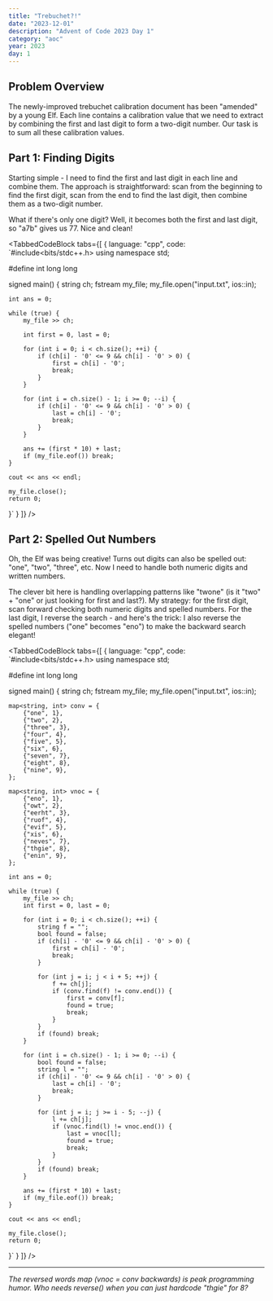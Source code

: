 ```yaml
---
title: "Trebuchet?!"
date: "2023-12-01"
description: "Advent of Code 2023 Day 1"
category: "aoc"
year: 2023
day: 1
---
```



## Problem Overview

The newly-improved trebuchet calibration document has been "amended" by a young Elf. Each line contains a calibration value that we need to extract by combining the first and last digit to form a two-digit number. Our task is to sum all these calibration values.

## Part 1: Finding Digits

Starting simple - I need to find the first and last digit in each line and combine them. The approach is straightforward: scan from the beginning to find the first digit, scan from the end to find the last digit, then combine them as a two-digit number.

What if there's only one digit? Well, it becomes both the first and last digit, so "a7b" gives us 77. Nice and clean!

<TabbedCodeBlock
  tabs={[
    {
      language: "cpp",
      code: `#include<bits/stdc++.h>
using namespace std;

#define int long long

signed main() {
    string ch;
    fstream my_file;
    my_file.open("input.txt", ios::in);

    int ans = 0;

    while (true) {
        my_file >> ch;

        int first = 0, last = 0;

        for (int i = 0; i < ch.size(); ++i) {
            if (ch[i] - '0' <= 9 && ch[i] - '0' > 0) {
                first = ch[i] - '0';
                break;
            }
        }

        for (int i = ch.size() - 1; i >= 0; --i) {
            if (ch[i] - '0' <= 9 && ch[i] - '0' > 0) {
                last = ch[i] - '0';
                break;
            }
        }

        ans += (first * 10) + last;
        if (my_file.eof()) break;
    }

    cout << ans << endl;

    my_file.close();
    return 0;
}`
    }
  ]}
/>

## Part 2: Spelled Out Numbers

Oh, the Elf was being creative! Turns out digits can also be spelled out: "one", "two", "three", etc. Now I need to handle both numeric digits and written numbers.

The clever bit here is handling overlapping patterns like "twone" (is it "two" + "one" or just looking for first and last?). My strategy: for the first digit, scan forward checking both numeric digits and spelled numbers. For the last digit, I reverse the search - and here's the trick: I also reverse the spelled numbers ("one" becomes "eno") to make the backward search elegant!

<TabbedCodeBlock
  tabs={[
    {
      language: "cpp",
      code: `#include<bits/stdc++.h>
using namespace std;

#define int long long

signed main() {
    string ch;
    fstream my_file;
    my_file.open("input.txt", ios::in);

    map<string, int> conv = {
        {"one", 1},
        {"two", 2},
        {"three", 3},
        {"four", 4},
        {"five", 5},
        {"six", 6},
        {"seven", 7},
        {"eight", 8},
        {"nine", 9},
    };

    map<string, int> vnoc = {
        {"eno", 1},
        {"owt", 2},
        {"eerht", 3},
        {"ruof", 4},
        {"evif", 5},
        {"xis", 6},
        {"neves", 7},
        {"thgie", 8},
        {"enin", 9},
    };

    int ans = 0;

    while (true) {
        my_file >> ch;
        int first = 0, last = 0;

        for (int i = 0; i < ch.size(); ++i) {
            string f = "";
            bool found = false;
            if (ch[i] - '0' <= 9 && ch[i] - '0' > 0) {
                first = ch[i] - '0';
                break;
            }

            for (int j = i; j < i + 5; ++j) {
                f += ch[j];
                if (conv.find(f) != conv.end()) {
                    first = conv[f];
                    found = true;
                    break;
                }
            }
            if (found) break;
        }

        for (int i = ch.size() - 1; i >= 0; --i) {
            bool found = false;
            string l = "";
            if (ch[i] - '0' <= 9 && ch[i] - '0' > 0) {
                last = ch[i] - '0';
                break;
            }

            for (int j = i; j >= i - 5; --j) {
                l += ch[j];
                if (vnoc.find(l) != vnoc.end()) {
                    last = vnoc[l];
                    found = true;
                    break;
                }
            }
            if (found) break;
        }

        ans += (first * 10) + last;
        if (my_file.eof()) break;
    }

    cout << ans << endl;

    my_file.close();
    return 0;
}`
    }
  ]}
/>

---

*The reversed words map (vnoc = conv backwards) is peak programming humor. Who needs reverse() when you can just hardcode "thgie" for 8?*